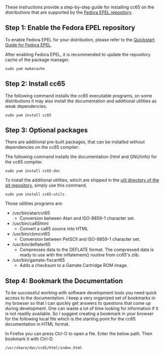 These instructions provide a step-by-step guide for installing cc65 on the distributions that are supported by the [https://fedoraproject.org/wiki/EPEL/FAQ Fedora EPEL repository].

== Step 1: Enable the Fedora EPEL repository ==

To enable Fedora EPEL for your distribution, please refer to the [https://fedoraproject.org/wiki/EPEL Quickstart Guide for Fedora EPEL].

After enabling Fedora EPEL, it is recommended to update the repository cache of the package manager.

<pre>
sudo yum makecache
</pre>

== Step 2: Install cc65 ==

The following command installs the cc65 executable programs, on some distributions it may also install the documentation and additional utilities as weak dependencies.

<pre>
sudo yum install cc65
</pre>

== Step 3: Optional packages ==

There are additional pre-built packages, that can be installed without dependencies on the cc65 compiler:

The following command installs the documentation (html and GNU/info) for the cc65 compiler.

<pre>
sudo yum install cc65-doc
</pre>

To install the additional utilities, which are shipped in the [https://github.com/cc65/cc65/tree/master/util util directory of the git repository], simply use this command.

<pre>
sudo yum install cc65-utils
</pre>

Those utilities programs are:

* /usr/bin/ataricvt65
** Conversion between Atari and ISO-8859-1 character set.
* /usr/bin/ca65html
** Convert a ca65 source into HTML
* /usr/bin/cbmcvt65
** Conversion between PetSCII and ISO-8859-1 character set.
* /usr/bin/deflater65
** Compresses data to the DEFLATE format. The compressed data is ready to use with the inflatemem() routine from cc65's zlib.
* /usr/bin/gamate-fixcart65
** Adds a checksum to a Gamate Cartridge ROM image.

== Step 4: Bookmark the Documentation ==

To be successful working with software development tools you need quick access to the documentation. I keep a very organized set of bookmarks in my browser so that I can quickly get answers to questions that come up during development. One can waste a lot of time looking for information if it is not readily available. So I suggest creating a bookmark in your browser for the following local file which is the starting point for the cc65 documentation in HTML format.

In Firefox you can press Ctrl-O to open a file. Enter the below path. Then bookmark it with Ctrl-D.

<pre>
/usr/share/doc/cc65/html/index.html
</pre>